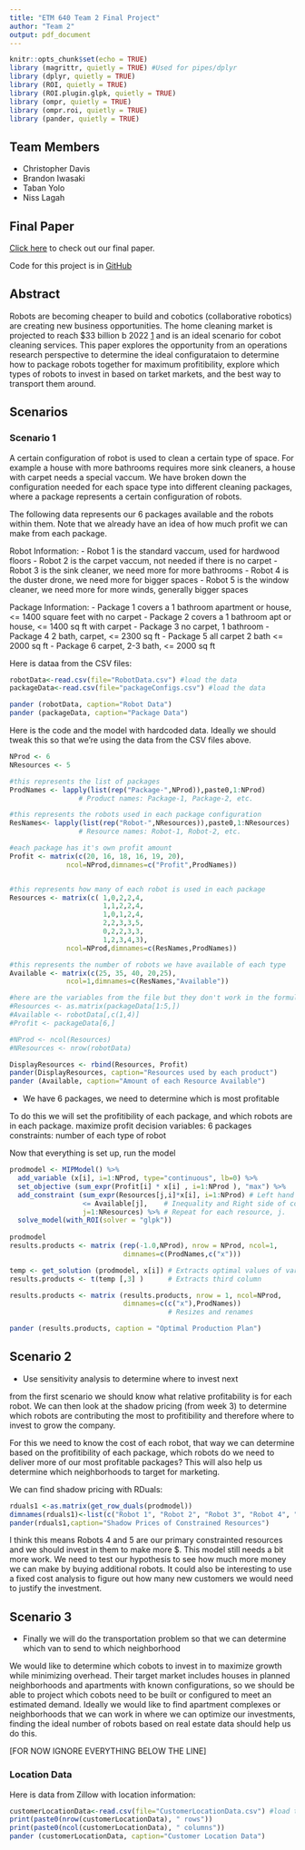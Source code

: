 ```yaml
---
title: "ETM 640 Team 2 Final Project"
author: "Team 2"
output: pdf_document
---
```


```r
knitr::opts_chunk$set(echo = TRUE)
library (magrittr, quietly = TRUE) #Used for pipes/dplyr
library (dplyr, quietly = TRUE)
library (ROI, quietly = TRUE)
library (ROI.plugin.glpk, quietly = TRUE)
library (ompr, quietly = TRUE)
library (ompr.roi, quietly = TRUE)
library (pander, quietly = TRUE)
```

## Team Members

- Christopher Davis
- Brandon Iwasaki
- Taban Yolo
- Niss Lagah

## Final Paper

[Click here](https://docs.google.com/document/d/14RsYIWRkcGrVW3ZvBQ0Zhixd4qoAOTht5TTymMF9xBg/edit) to check out our final paper.

Code for this project is in [GitHub](https://github.com/cwhd/cobot-operations)

## Abstract

Robots are becoming cheaper to build and cobotics (collaborative robotics) are creating new business opportunities. The home cleaning market is projected to reach $33 billion b 2022 [1](https://www.zionmarketresearch.com/news/household-cleaners-market) and is an ideal scenario for cobot cleaning services. This paper explores the opportunity from an operations research perspective to determine the ideal configurataion to determine how to package robots together for maximum profitibility, explore which types of robots to invest in based on tarket markets, and the best way to transport them around.

## Scenarios

### Scenario 1

A certain configuration of robot is used to clean a certain type of space. For example a house with more bathrooms requires more sink cleaners, a house with carpet needs a special vaccum. We have broken down the configuration needed for each space type into different cleaning packages, where a package represents a certain configuration of robots.

The following data represents our 6 packages available and the robots within them. Note that we already have an idea of how much profit we can make from each package.

Robot Information:
 - Robot 1 is the standard vaccum, used for hardwood floors
 - Robot 2 is the carpet vaccum, not needed if there is no carpet
 - Robot 3 is the sink cleaner, we need more for more bathrooms
 - Robot 4 is the duster drone, we need more for bigger spaces
 - Robot 5 is the window cleaner, we need more for more winds, generally bigger spaces

Package Information:
 - Package 1 covers a 1 bathroom apartment or house, <= 1400 square feet with no carpet
 - Package 2 covers a 1 bathroom apt or house, <= 1400 sq ft with carpet
 - Package 3 no carpet, 1 bathroom
 - Package 4 2 bath, carpet, <= 2300 sq ft
 - Package 5 all carpet 2 bath <= 2000 sq ft
 - Package 6 carpet, 2-3 bath, <= 2000 sq ft


Here is dataa from the CSV files:

```r
robotData<-read.csv(file="RobotData.csv") #load the data
packageData<-read.csv(file="packageConfigs.csv") #load the data

pander (robotData, caption="Robot Data")
pander (packageData, caption="Package Data")
```

Here is the code and the model with hardcoded data. Ideally we should tweak this so that we're using the data from the CSV files above.

```r
NProd <- 6
NResources <- 5

#this represents the list of packages
ProdNames <- lapply(list(rep("Package-",NProd)),paste0,1:NProd) 
                 # Product names: Package-1, Package-2, etc. 

#this represents the robots used in each package configuration
ResNames<- lapply(list(rep("Robot-",NResources)),paste0,1:NResources) 
                 # Resource names: Robot-1, Robot-2, etc.

#each package has it's own profit amount
Profit <- matrix(c(20, 16, 18, 16, 19, 20), 
              ncol=NProd,dimnames=c("Profit",ProdNames))


#this represents how many of each robot is used in each package
Resources <- matrix(c( 1,0,2,2,4,
                       1,1,2,2,4,
                       1,0,1,2,4,
                       2,2,3,3,5,
                       0,2,2,3,3,
                       1,2,3,4,3), 
              ncol=NProd,dimnames=c(ResNames,ProdNames))

#this represents the number of robots we have available of each type
Available <- matrix(c(25, 35, 40, 20,25), 
              ncol=1,dimnames=c(ResNames,"Available"))

#here are the variables from the file but they don't work in the formula below for some reason. I think they're in the wrong format...
#Resources <- as.matrix(packageData[1:5,])
#Available <- robotData[,c(1,4)]
#Profit <- packageData[6,]

#NProd <- ncol(Resources)
#NResources <- nrow(robotData)

DisplayResources <- rbind(Resources, Profit)
pander(DisplayResources, caption="Resources used by each product")
pander (Available, caption="Amount of each Resource Available")

```

- We have 6 packages, we need to determine which is most profitable

To do this we will set the profitibility of each package, and which robots are in each package. 
maximize profit
decision variables: 6 packages
constraints: number of each type of robot


Now that everything is set up, run the model

```r

prodmodel <- MIPModel() %>%
  add_variable (x[i], i=1:NProd, type="continuous", lb=0) %>%
  set_objective (sum_expr(Profit[i] * x[i] , i=1:NProd ), "max") %>%
  add_constraint (sum_expr(Resources[j,i]*x[i], i=1:NProd) # Left hand side of constraint
                  <= Available[j],    # Inequality and Right side of constraint
                  j=1:NResources) %>% # Repeat for each resource, j.  
  solve_model(with_ROI(solver = "glpk"))
  
prodmodel
results.products <- matrix (rep(-1.0,NProd), nrow = NProd, ncol=1,
                            dimnames=c(ProdNames,c("x")))

temp <- get_solution (prodmodel, x[i]) # Extracts optimal values of variables   
results.products <- t(temp [,3] )      # Extracts third column

results.products <- matrix (results.products, nrow = 1, ncol=NProd,
                            dimnames=c(c("x"),ProdNames))  
                                       # Resizes and renames 

pander (results.products, caption = "Optimal Production Plan")

```


## Scenario 2

- Use sensitivity analysis to determine where to invest next

from the first scenario we should know what relative profitability is for each robot. We can then look at the shadow pricing (from week 3) to determine which robots are contributing the most to profitibility and therefore where to invest to grow the company.

For this we need to know the cost of each robot, that way we can determine based on the profitibility of each package, which robots do we need to deliver more of our most profitable packages? This will also help us determine which neighborhoods to target for marketing.

We can find shadow pricing with RDuals:

```r
rduals1 <-as.matrix(get_row_duals(prodmodel))
dimnames(rduals1)<-list(c("Robot 1", "Robot 2", "Robot 3", "Robot 4", "Robot 5"), c("Row Duals"))
pander(rduals1,caption="Shadow Prices of Constrained Resources")
```

I think this means Robots 4 and 5 are our primary constrainted resources and we should invest in them to make more $. This model still needs a bit more work. We need to test our hypothesis to see how much more money we can make by buying additional robots. It could also be interesting to use a fixed cost analysis to figure out how many new customers we would need to justify the investment.

## Scenario 3

- Finally we will do the transportation problem so that we can determine which van to send to which neighborhood


We would like to determine which cobots to invest in to maximize growth while minimizing overhead. Their target market includes houses in planned neighborhoods and apartments with known configurations, so we should be able to project which cobots need to be built or configured to meet an estimated demand. Ideally we would like to find apartment complexes or neighborhoods that we can work in where we can optimize our investments, finding the ideal number of robots based on real estate data should help us do this.



[FOR NOW IGNORE EVERYTHING BELOW THE LINE]

### Location Data

Here is data from Zillow with location information:

```r
customerLocationData<-read.csv(file="CustomerLocationData.csv") #load the data
print(paste0(nrow(customerLocationData), " rows"))
print(paste0(ncol(customerLocationData), " columns"))
pander (customerLocationData, caption="Customer Location Data")

```



